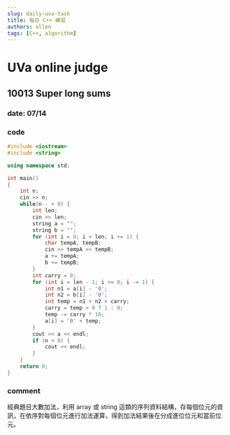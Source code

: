 ```yaml
---
slug: daily-uva-task
title: 每日 C++ 練習
authors: allen
tags: [C++, algorithm]
---
```


# UVa online judge

## 10013 Super long sums

### date: 07/14

### code
```cpp
#include <iostream>
#include <string>

using namespace std;

int main()
{
    int n;
    cin >> n;
    while(n-- > 0) {
        int len;
        cin >> len;
        string a = "";
        string b = "";
        for (int i = 0; i < len; i += 1) {
            char tempA, tempB;
            cin >> tempA >> tempB;
            a += tempA;
            b += tempB;
        }
        int carry = 0;
        for (int i = len - 1; i >= 0; i -= 1) {
            int n1 = a[i] - '0';
            int n2 = b[i] - '0';
            int temp = n1 + n2 + carry;
            carry = temp > 9 ? 1 : 0;
            temp -= carry * 10;
            a[i] = '0' + temp;
        }
        cout << a << endl;
        if (n > 0) {
            cout << endl;
        }
    }
    return 0;
}
```

### comment
經典題目大數加法，利用 array 或 string 這類的序列資料結構，存每個位元的資訊，在依序對每個位元進行加法運算，得到加法結果後在分成進位位元和當前位元。